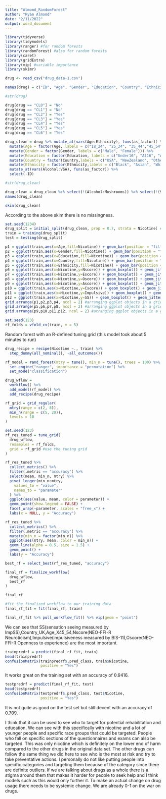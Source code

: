 ```yaml
---
title: "Almond_RandomForest"
author: "Ryan Almond"
date: "2/11/2022"
output: word_document
---
```


```r
library(tidyverse)
library(tidymodels)
library(ranger) #for random forests
library(randomForest) #also for random forests
library(caret)
library(gridExtra)
library(vip) #variable importance
library(skimr)
```

```r
drug <- read_csv("drug_data-1.csv")
```
```r
names(drug) = c("ID", "Age", "Gender", "Education", "Country", "Ethnicity","Nscore", "Escore", "Oscore", "Ascore", "Cscore", "Impulsive", "SS", "Alcohol", "Amphet", "Amyl", "Benzos", "Caff", "Cannabis", "Choc", "Coke", "Crack", "Ecstasy", "Heroin", "Ketamine", "Legalh","LSD", "Meth", "Mushrooms", "Nicotine", "Semer", "VSA")

#str(drug)
```
```r
drug[drug == "CL0"] = "No"
drug[drug == "CL1"] = "No"
drug[drug == "CL2"] = "Yes"
drug[drug == "CL3"] = "Yes"
drug[drug == "CL4"] = "Yes"
drug[drug == "CL5"] = "Yes"
drug[drug == "CL6"] = "Yes"
```

```r
drug_clean = drug %>% mutate_at(vars(Age:Ethnicity), funs(as_factor)) %>%
  mutate(Age = factor(Age, labels = c("18_24", "25_34", "35_44","45_54", "55_64", "65_"))) %>%
  mutate(Gender = factor(Gender, labels = c("Male", "Female"))) %>%
  mutate(Education = factor(Education, labels = c("Under16", "At16", "At17", "At18", "SomeCollege","ProfessionalCert", "Bachelors", "Masters", "Doctorate"))) %>%
  mutate(Country = factor(Country,labels = c("USA", "NewZealand", "Other", "Australia","Ireland","Canada","UK"))) %>%
  mutate(Ethnicity = factor(Ethnicity,labels = c("Black", "Asian", "White", "White/Black", "Other","White/Asian", "Black/Asian"))) %>%
  mutate_at(vars(Alcohol:VSA), funs(as_factor)) %>%
  select(-ID)
```
```r
#str(drug_clean)
```
```r
drug_clean = drug_clean %>% select(!(Alcohol:Mushrooms)) %>% select(!(Semer:VSA))
names(drug_clean)
```
```r
skim(drug_clean)
```

According to the above skim there is no missingness.

```r
set.seed(1234) 
drug_split = initial_split(drug_clean, prop = 0.7, strata = Nicotine) #70% in training
train = training(drug_split) 
test = testing(drug_split)
```

```r
p1 = ggplot(train,aes(x=Age,fill=Nicotine)) + geom_bar(position = "fill")+scale_x_discrete(guide = guide_axis(n.dodge=3))
p2 = ggplot(train,aes(x=Gender,fill=Nicotine)) + geom_bar(position = "fill")
p3 = ggplot(train,aes(x=Education,fill=Nicotine)) + geom_bar(position = "fill")+scale_x_discrete(guide = guide_axis(n.dodge=3))
p4 = ggplot(train,aes(x=Country,fill=Nicotine)) + geom_bar(position = "fill")+scale_x_discrete(guide = guide_axis(n.dodge=3))
p5 = ggplot(train,aes(x=Ethnicity,fill=Nicotine)) + geom_bar(position = "fill")+scale_x_discrete(guide = guide_axis(n.dodge=3))
p6 = ggplot(train,aes(x=Nicotine,y=Nscore)) + geom_boxplot() + geom_jitter(alpha = 0.02) + theme_bw()
p7 = ggplot(train,aes(x=Nicotine,y=Escore)) + geom_boxplot() + geom_jitter(alpha = 0.02) + theme_bw()
p8 = ggplot(train,aes(x=Nicotine,y=Oscore)) + geom_boxplot() + geom_jitter(alpha = 0.02) + theme_bw()
p9 = ggplot(train,aes(x=Nicotine,y=Ascore)) + geom_boxplot() + geom_jitter(alpha = 0.02) + theme_bw()
p10 = ggplot(train,aes(x=Nicotine,y=Cscore)) + geom_boxplot() + geom_jitter(alpha = 0.02) + theme_bw()
p11 = ggplot(train,aes(x=Nicotine,y=Impulsive)) + geom_boxplot() + geom_jitter(alpha = 0.02) + theme_bw()
p12 = ggplot(train,aes(x=Nicotine,y=SS)) + geom_boxplot() + geom_jitter(alpha = 0.02) + theme_bw()
grid.arrange(p1,p2,p3,p4, ncol = 2) #arranging ggplot objects in a grid
grid.arrange(p5,p6,p7,p8, ncol = 2) #arranging ggplot objects in a grid
grid.arrange(p9,p10,p11,p12, ncol = 2) #arranging ggplot objects in a grid
```
```r
set.seed(123)
rf_folds = vfold_cv(train, v = 5)
```

Random forest with an R-defined tuning grid (this model took about 5 minutes to run)
```r
drug_recipe = recipe(Nicotine ~., train) %>%
  step_dummy(all_nominal(), -all_outcomes())

rf_model = rand_forest(mtry = tune(), min_n = tune(), trees = 100) %>% 
  set_engine("ranger", importance = "permutation") %>% 
  set_mode("classification")

drug_wflow = 
  workflow() %>% 
  add_model(rf_model) %>% 
  add_recipe(drug_recipe)

rf_grid = grid_regular(
  mtry(range = c(2, 8)),
  min_n(range = c(5, 20)), 
  levels = 10
)

set.seed(123)
rf_res_tuned = tune_grid(
  drug_wflow,
  resamples = rf_folds,
  grid = rf_grid #use the tuning grid
)
```

```r
rf_res_tuned %>%
  collect_metrics() %>%
  filter(.metric == "accuracy") %>%
  select(mean, min_n, mtry) %>%
  pivot_longer(min_n:mtry,
    values_to = "value",
    names_to = "parameter"
  ) %>%
  ggplot(aes(value, mean, color = parameter)) +
  geom_point(show.legend = FALSE) +
  facet_wrap(~parameter, scales = "free_x") +
  labs(x = NULL, y = "Accuracy")
```

```r
rf_res_tuned %>%
  collect_metrics() %>%
  filter(.metric == "accuracy") %>%
  mutate(min_n = factor(min_n)) %>%
  ggplot(aes(mtry, mean, color = min_n)) +
  geom_line(alpha = 0.5, size = 1.5) +
  geom_point() +
  labs(y = "Accuracy")
```

```r
best_rf = select_best(rf_res_tuned, "accuracy")

final_rf = finalize_workflow(
  drug_wflow,
  best_rf
)

final_rf
```
```r
#fit the finalized workflow to our training data
final_rf_fit = fit(final_rf, train)
```
```r
final_rf_fit %>% pull_workflow_fit() %>% vip(geom = "point")
```

We can see that SS(sensation seeing measured by ImpSS),Country_UK,Age_X45_54,Nscore(NEO-FFI-R Neuroticism),Impulsive(impulsiveness measured by BIS-11),Oscore(NEO-FFI-R Openness to experience) are the most important.

```r
trainpredrf = predict(final_rf_fit, train)
head(trainpredrf)
confusionMatrix(trainpredrf$.pred_class, train$Nicotine, 
                positive = "Yes")
```

It works great on the training set with an accuracy of 0.9416.  

```r
testpredrf = predict(final_rf_fit, test)
head(testpredrf)
confusionMatrix(testpredrf$.pred_class, test$Nicotine, 
                positive = "Yes")
```

It is not quite as good on the test set but still decent with an accuracy of 0.709.  

I think that it can be used to see who to target for potential rehabilitation and education. We can see with this specifically with nicotine and a lot of younger people and specific race groups that could be targeted. People who fall on specific sections of the questionnaires and exams can also be targeted. This was only nicotine which is definitely on the lower end of harm compared to the other drugs in the original data set. The other drugs can follow the same thing we did here to see who is the most at risk and try to take preventative actions. I personally do not like putting people into specific categories and targeting them because of the category since there are definite outliers. If we are talking about drugs as a whole there is a stigma around them that makes it harder for people to seek help and I think models such as this would only further it. To make an actual change on drug usage there needs to be systemic change. We are already 0-1 on the war on drugs.